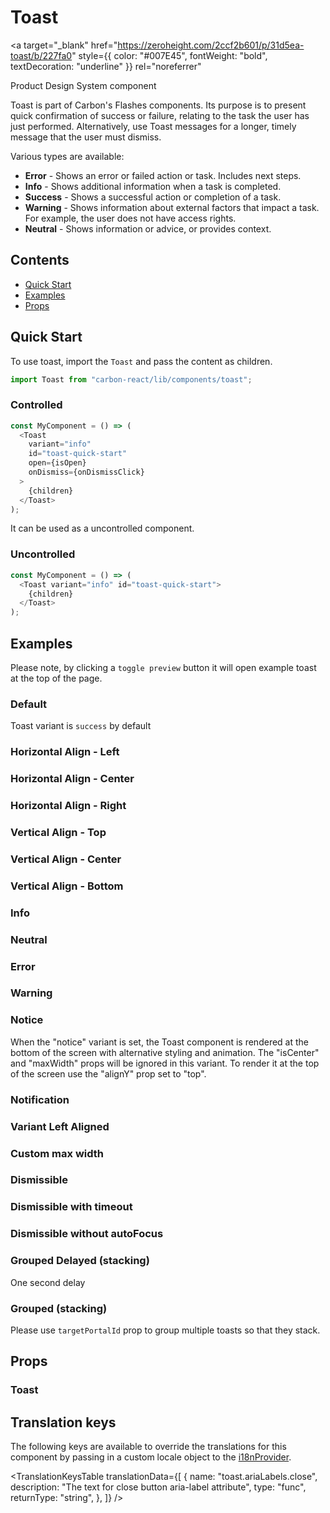

<Meta title="Toast" of={ToastStories} />

# Toast

<a
  target="_blank"
  href="https://zeroheight.com/2ccf2b601/p/31d5ea-toast/b/227fa0"
  style={{ color: "#007E45", fontWeight: "bold", textDecoration: "underline" }}
  rel="noreferrer"
>
  Product Design System component
</a>

Toast is part of Carbon's Flashes components.
Its purpose is to present quick confirmation of success or failure, relating to the task the user has just performed. Alternatively, use Toast messages for a longer, timely message that the user must dismiss.

Various types are available:

- **Error** - Shows an error or failed action or task. Includes next steps.
- **Info** - Shows additional information when a task is completed.
- **Success** - Shows a successful action or completion of a task.
- **Warning** - Shows information about external factors that impact a task. For example, the user does not have access rights.
- **Neutral** - Shows information or advice, or provides context.

## Contents

- [Quick Start](#quick-start)
- [Examples](#examples)
- [Props](#props)

## Quick Start

To use toast, import the `Toast` and pass the content as children.

```javascript
import Toast from "carbon-react/lib/components/toast";
```

### Controlled

```javascript
const MyComponent = () => (
  <Toast
    variant="info"
    id="toast-quick-start"
    open={isOpen}
    onDismiss={onDismissClick}
  >
    {children}
  </Toast>
);
```

It can be used as a uncontrolled component.

### Uncontrolled

```javascript
const MyComponent = () => (
  <Toast variant="info" id="toast-quick-start">
    {children}
  </Toast>
);
```

## Examples

Please note, by clicking a `toggle preview` button it will open example toast at the top of the page.

### Default

Toast variant is `success` by default

<Canvas of={ToastStories.Default} />

### Horizontal Align - Left

<Canvas of={ToastStories.AlignedLeft} />

### Horizontal Align - Center

<Canvas of={ToastStories.AlignedCenter} />

### Horizontal Align - Right

<Canvas of={ToastStories.AlignedRight} />

### Vertical Align - Top

<Canvas of={ToastStories.AlignedYTop} />

### Vertical Align - Center

<Canvas of={ToastStories.AlignedYCenter} />

### Vertical Align - Bottom

<Canvas of={ToastStories.AlignedYBottom} />

### Info

<Canvas of={ToastStories.Info} />

### Neutral

<Canvas of={ToastStories.Neutral} />

### Error

<Canvas of={ToastStories.Error} />

### Warning

<Canvas of={ToastStories.Warning} />

### Notice

When the "notice" variant is set, the Toast component is rendered at the bottom of the screen with alternative styling and animation.
The "isCenter" and "maxWidth" props will be ignored in this variant.
To render it at the top of the screen use the "alignY" prop set to "top".

<Canvas of={ToastStories.Notice} />

### Notification

<Canvas of={ToastStories.Notification} />

### Variant Left Aligned

<Canvas of={ToastStories.LeftAligned} />

### Custom max width

<Canvas of={ToastStories.CustomMaxWidth} />

### Dismissible

<Canvas of={ToastStories.Dismissible} />

### Dismissible with timeout

<Canvas of={ToastStories.DismissibleWithTimeout} />

### Dismissible without autoFocus

<Canvas of={ToastStories.DismissibleWithoutAutoFocus} />

### Grouped Delayed (stacking)

One second delay

<Canvas of={ToastStories.StackedDelayed} />

### Grouped (stacking)

Please use `targetPortalId` prop to group multiple toasts so that they stack.

<Canvas of={ToastStories.Stacked} />

## Props

### Toast

<ArgTypes of={ToastStories} />

## Translation keys

The following keys are available to override the translations for this component by passing in a custom locale object to the
[i18nProvider](../?path=/docs/documentation-i18n--docs).

<TranslationKeysTable
  translationData={[
    {
      name: "toast.ariaLabels.close",
      description: "The text for close button aria-label attribute",
      type: "func",
      returnType: "string",
    },
  ]}
/>
